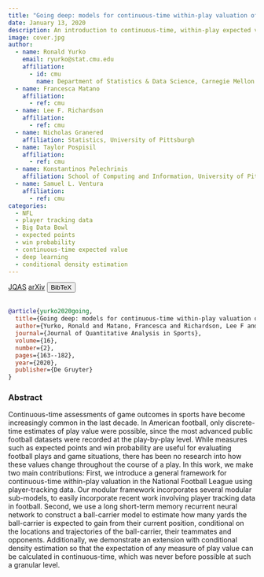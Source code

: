 ```yaml
---
title: "Going deep: models for continuous-time within-play valuation of game outcomes in American football with tracking data"
date: January 13, 2020
description: An introduction to continuous-time, within-play expected value in football demonstrated with ball-carrier models
image: cover.jpg
author:
  - name: Ronald Yurko
    email: ryurko@stat.cmu.edu
    affiliation:
      - id: cmu
        name: Department of Statistics & Data Science, Carnegie Mellon University
  - name: Francesca Matano
    affiliation:
      - ref: cmu
  - name: Lee F. Richardson
    affiliation:
      - ref: cmu
  - name: Nicholas Granered
    affiliation: Statistics, University of Pittsburgh
  - name: Taylor Pospisil
    affiliation:
      - ref: cmu
  - name: Konstantinos Pelechrinis
    affiliation: School of Computing and Information, University of Pittsburgh
  - name: Samuel L. Ventura
    affiliation:
      - ref: cmu
categories:
  - NFL
  - player tracking data
  - Big Data Bowl
  - expected points
  - win probability
  - continuous-time expected value
  - deep learning
  - conditional density estimation
---
```


<a href="https://www.degruyter.com/document/doi/10.1515/jqas-2019-0056/html?lang=en" target="_blank" rel="noopener noreferrer" class="bi-bank btn btn-primary" role="button"> JQAS</a>
<a href="https://arxiv.org/abs/1906.01760" target="_blank" rel="noopener noreferrer" class="bi-file-earmark-text-fill btn btn-warning" role="button"> arXiv</a>
<!-- BibTeX -->
<button class="btn btn-info" type="button" data-bs-toggle="collapse" data-bs-target="#yurko2020going" aria-expanded="false" aria-controls="yurko2020going">
  BibTeX
</button>
<div class="collapse" id="yurko2020going">
  <br>
  <div class="card card-body">
```bibtex
@article{yurko2020going,
  title={Going deep: models for continuous-time within-play valuation of game outcomes in American football with tracking data},
  author={Yurko, Ronald and Matano, Francesca and Richardson, Lee F and Granered, Nicholas and Pospisil, Taylor and Pelechrinis, Konstantinos and Ventura, Samuel L},
  journal={Journal of Quantitative Analysis in Sports},
  volume={16},
  number={2},
  pages={163--182},
  year={2020},
  publisher={De Gruyter}
}
```
  </div>
</div>


### Abstract

Continuous-time assessments of game outcomes in sports have become increasingly common in the last decade. In American football, only discrete-time estimates of play value were possible, since the most advanced public football datasets were recorded at the play-by-play level. While measures such as expected points and win probability are useful for evaluating football plays and game situations, there has been no research into how these values change throughout the course of a play. In this work, we make two main contributions: First, we introduce a general framework for continuous-time within-play valuation in the National Football League using player-tracking data. Our modular framework incorporates several modular sub-models, to easily incorporate recent work involving player tracking data in football. Second, we use a long short-term memory recurrent neural network to construct a ball-carrier model to estimate how many yards the ball-carrier is expected to gain from their current position, conditional on the locations and trajectories of the ball-carrier, their teammates and opponents. Additionally, we demonstrate an extension with conditional density estimation so that the expectation of any measure of play value can be calculated in continuous-time, which was never before possible at such a granular level.
